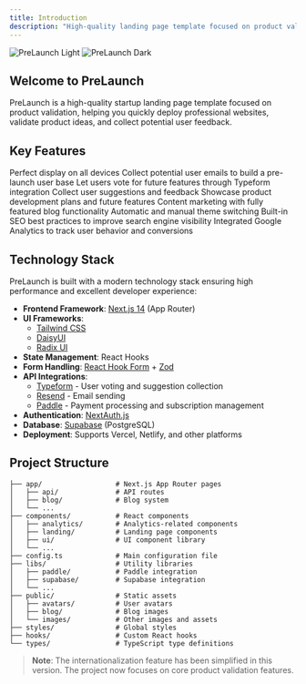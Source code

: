 ```yaml
---
title: Introduction
description: "High-quality landing page template focused on product validation"
---
```


<img
  className="block dark:hidden"
  src="/images/hero-light.png"
  alt="PreLaunch Light"
/>
<img
  className="hidden dark:block"
  src="/images/hero-dark.png"
  alt="PreLaunch Dark"
/>

## Welcome to PreLaunch

PreLaunch is a high-quality startup landing page template focused on product validation, helping you quickly deploy professional websites, validate product ideas, and collect potential user feedback.

## Key Features

<CardGroup cols={2}>
  <Card
    title="Responsive Design"
    icon="mobile"
    href="/features/responsive"
  >
    Perfect display on all devices
  </Card>
  <Card
    title="Waitlist Collection"
    icon="list-check"
    href="/features/waitlist"
  >
    Collect potential user emails to build a pre-launch user base
  </Card>
  <Card
    title="User Voting System"
    icon="thumbs-up"
    href="/features/voting"
  >
    Let users vote for future features through Typeform integration
  </Card>
  <Card
    title="User Suggestion Collection"
    icon="comment-dots"
    href="/features/suggestions"
  >
    Collect user suggestions and feedback
  </Card>
  <Card
    title="Roadmap Display"
    icon="map"
    href="/features/roadmap"
  >
    Showcase product development plans and future features
  </Card>
  <Card
    title="Blog System"
    icon="newspaper"
    href="/features/blog"
  >
    Content marketing with fully featured blog functionality
  </Card>
  <Card
    title="Dark/Light Mode"
    icon="moon"
    href="/customization/themes"
  >
    Automatic and manual theme switching
  </Card>
  <Card
    title="SEO Optimization"
    icon="search"
    href="/features/seo"
  >
    Built-in SEO best practices to improve search engine visibility
  </Card>
  <Card
    title="Analytics Tracking"
    icon="chart-line"
    href="/features/analytics"
  >
    Integrated Google Analytics to track user behavior and conversions
  </Card>
</CardGroup>

## Technology Stack

PreLaunch is built with a modern technology stack ensuring high performance and excellent developer experience:

- **Frontend Framework**: [Next.js 14](https://nextjs.org/) (App Router)
- **UI Frameworks**: 
  - [Tailwind CSS](https://tailwindcss.com/)
  - [DaisyUI](https://daisyui.com/)
  - [Radix UI](https://www.radix-ui.com/)
- **State Management**: React Hooks
- **Form Handling**: [React Hook Form](https://react-hook-form.com/) + [Zod](https://zod.dev/)
- **API Integrations**:
  - [Typeform](https://www.typeform.com/) - User voting and suggestion collection
  - [Resend](https://resend.com/) - Email sending
  - [Paddle](https://paddle.com/) - Payment processing and subscription management
- **Authentication**: [NextAuth.js](https://next-auth.js.org/)
- **Database**: [Supabase](https://supabase.com/) (PostgreSQL)
- **Deployment**: Supports Vercel, Netlify, and other platforms

## Project Structure

```
├── app/                  # Next.js App Router pages
│   ├── api/              # API routes
│   ├── blog/             # Blog system
│   └── ...
├── components/           # React components
│   ├── analytics/        # Analytics-related components
│   ├── landing/          # Landing page components
│   ├── ui/               # UI component library
│   └── ...
├── config.ts             # Main configuration file
├── libs/                 # Utility libraries
│   ├── paddle/           # Paddle integration
│   ├── supabase/         # Supabase integration
│   └── ...
├── public/               # Static assets
│   ├── avatars/          # User avatars
│   ├── blog/             # Blog images
│   └── images/           # Other images and assets 
├── styles/               # Global styles
├── hooks/                # Custom React hooks
└── types/                # TypeScript type definitions
```

> **Note**: The internationalization feature has been simplified in this version. The project now focuses on core product validation features.
